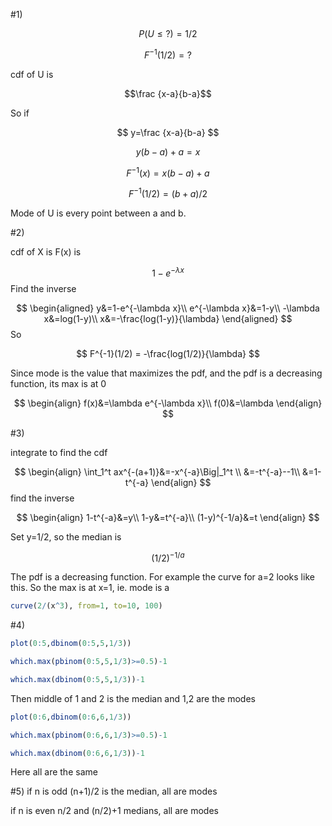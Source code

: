 #1)

$$P(U\le ?)=1/2$$

$$F^{-1}(1/2)=?$$


cdf of U is 

$$\frac {x-a}{b-a}$$

So if


$$
  y=\frac {x-a}{b-a}
$$

$$
  y(b-a)+a=x
$$

$$
  F^{-1}(x)=x(b-a)+a
$$

$$
  F^{-1}(1/2)=(b+a)/2
$$


Mode of U is every point between a and b.


#2)

cdf of X is F(x) is

$$
  1-e^{-\lambda x}
$$
Find the inverse

$$
  \begin{aligned}
    y&=1-e^{-\lambda x}\\
    e^{-\lambda x}&=1-y\\
    -\lambda x&=log(1-y)\\
    x&=-\frac{log(1-y)}{\lambda}
  \end{aligned}
$$
So

$$ F^{-1}(1/2) = -\frac{log(1/2)}{\lambda} $$

Since mode is the value that maximizes the pdf, and the pdf is a decreasing function, its max is at 0

$$
  \begin{align}
  f(x)&=\lambda e^{-\lambda x}\\
  f(0)&=\lambda
  \end{align}
$$

#3)

integrate to find the cdf

$$
  \begin{align}
  \int_1^t ax^{-(a+1)}&=-x^{-a}\Big|_1^t \\
  &=-t^{-a}--1\\
  &=1-t^{-a}
  \end{align}
$$
find the inverse

$$
  \begin{align}
    1-t^{-a}&=y\\
    1-y&=t^{-a}\\
    (1-y)^{-1/a}&=t
  \end{align}
$$

Set y=1/2, so the median is

$$
  (1/2)^{-1/a}
$$

The pdf is a decreasing function.
For example the curve for a=2 looks like this.
So the max is at x=1, ie. mode is a

```r
curve(2/(x^3), from=1, to=10, 100)
```

#4)

```r
plot(0:5,dbinom(0:5,5,1/3))

which.max(pbinom(0:5,5,1/3)>=0.5)-1

which.max(dbinom(0:5,5,1/3))-1
```

Then middle of 1 and 2 is the median
and 1,2 are the modes

```r
plot(0:6,dbinom(0:6,6,1/3))

which.max(pbinom(0:6,6,1/3)>=0.5)-1

which.max(dbinom(0:6,6,1/3))-1
```

Here all are the same

#5)
if n is odd (n+1)/2 is the median, all are modes

if n is even n/2 and (n/2)+1 medians, all are modes